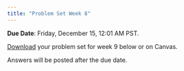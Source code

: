 ```yaml
---
title: "Problem Set Week 8"
---
```


**Due Date**: Friday, December 15, 12:01 AM PST.

[Download](https://github.com/emoriebeck/psc290-data-FQ23/raw/main/05-assignments/09-ps9/problemset9.zip) your problem set for week 9 below or on Canvas.

Answers will be posted after the due date.

